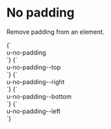 
<Meta title="Utilities/No padding" />

# No padding

Remove padding from an element.

<Canvas>
  <Story name="no-padding">
    {`
      <div class="u-bg--secondary u-padding">
        <div class="u-bg--background u-padding u-no-padding">u-no-padding</div>
      </div>
    `}
  </Story>
  <Story name="no-padding--top">
    {`
      <div class="u-bg--secondary u-padding">
        <div class="u-bg--background u-padding u-no-padding--top">u-no-padding--top</div>
      </div>
    `}
  </Story>
  <Story name="no-padding--right">
    {`
      <div class="u-bg--secondary u-padding">
        <div class="u-bg--background u-padding u-no-padding--right">u-no-padding--right</div>
      </div>
    `}
  </Story>
  <Story name="no-padding--bottom">
    {`
      <div class="u-bg--secondary u-padding">
        <div class="u-bg--background u-padding u-no-padding--bottom">u-no-padding--bottom</div>
      </div>
    `}
  </Story>
  <Story name="no-padding--left">
    {`
      <div class="u-bg--secondary u-padding">
        <div class="u-bg--background u-padding u-no-padding--left">u-no-padding--left</div>
      </div>
    `}
  </Story>
</Canvas>
